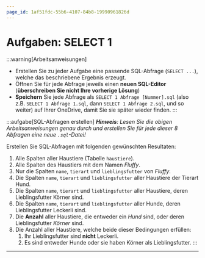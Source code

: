 ```yaml
---
page_id: 1af51fdc-55b6-4107-84b8-19990961826d
---
```


# Aufgaben: SELECT 1

:::warning[Arbeitsanweisungen]

- Erstellen Sie zu jeder Aufgabe eine passende SQL-Abfrage (`SELECT ...`), welche das beschriebene Ergebnis erzeugt.
- Öffnen Sie für jede Abfrage jeweils einen **neuen SQL-Editor** (**überschreiben Sie nicht Ihre vorherige Lösung**)
- **Speichern** Sie jede Abfrage als `SELECT 1 Abfrage [Nummer].sql` (also z.B. `SELECT 1 Abfrage 1.sql`, dann `SELECT 1 Abfrage 2.sql`, und so weiter) auf Ihrer OneDrive, damit Sie sie später wieder finden. :::

:::aufgabe[SQL-Abfragen erstellen] _**Hinweis**: Lesen Sie die obigen Arbeitsanweisungen genau durch und erstellen Sie für jede dieser 8 Abfragen eine neue `.sql`-Datei!_

Erstellen Sie SQL-Abfragen mit folgenden gewünschten Resultaten:

1. Alle Spalten aller Haustiere (Tabelle `haustiere`).
2. Alle Spalten des Haustiers mit dem Namen _Fluffy_.
3. Nur die Spalten `name`, `tierart` und `lieblingsfutter` von _Fluffy_.
4. Die Spalten `name`, `tierart` und `lieblingsfutter` aller Haustiere der Tierart Hund.
5. Die Spalten `name`, `tierart` und `lieblingsfutter` aller Haustiere, deren Lieblingsfutter Körner sind.
6. Die Spalten `name`, `tierart` und `lieblingsfutter` aller Hunde, deren Lieblingsfutter Leckerli sind.
7. Die **Anzahl** aller Haustiere, die entweder ein _Hund_ sind, oder deren Lieblingsfutter _Körner_ sind.
8. Die Anzahl aller Haustiere, welche beide dieser Bedingungen erfüllen:
    1. Ihr Lieblingsfutter sind **nicht** Leckerli.
    2. Es sind entweder Hunde oder sie haben Körner als Lieblingsfutter. :::

---
